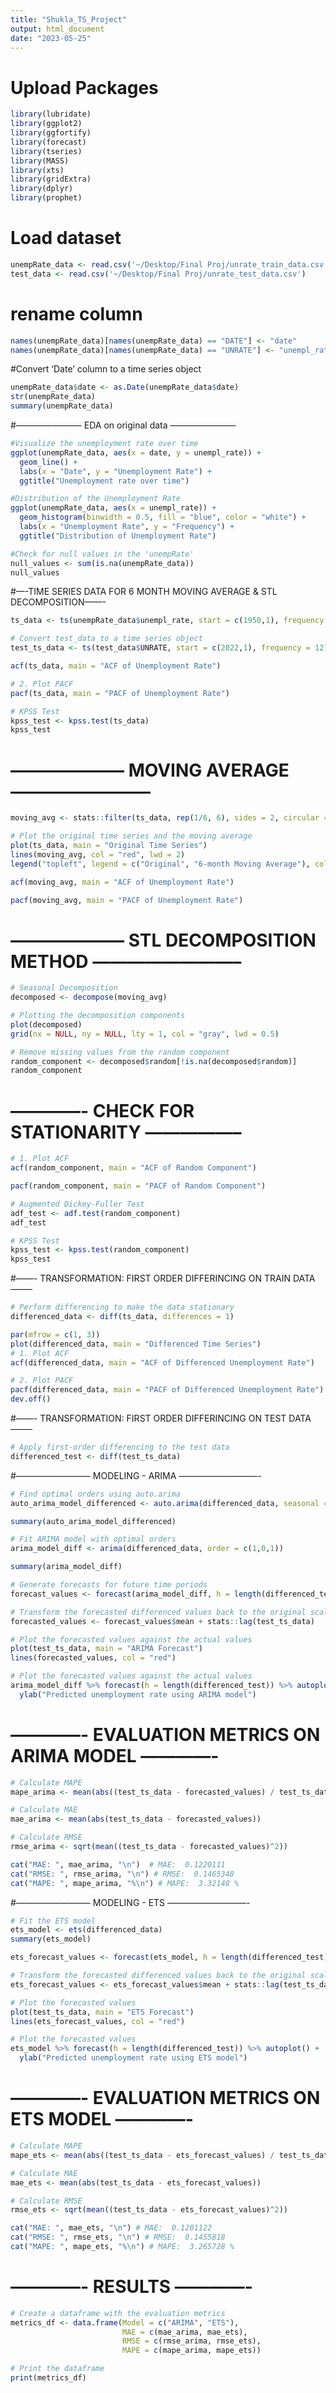```yaml
---
title: "Shukla_TS_Project"
output: html_document
date: "2023-05-25"
---
```


# Upload Packages

```r

library(lubridate)
library(ggplot2)
library(ggfortify)
library(forecast)
library(tseries)
library(MASS)
library(xts)
library(gridExtra)
library(dplyr)
library(prophet)

```

# Load dataset

```r
unempRate_data <- read.csv('~/Desktop/Final Proj/unrate_train_data.csv')
test_data <- read.csv('~/Desktop/Final Proj/unrate_test_data.csv')
```

# rename column
```r
names(unempRate_data)[names(unempRate_data) == "DATE"] <- "date"
names(unempRate_data)[names(unempRate_data) == "UNRATE"] <- "unempl_rate"

```

#Convert 'Date' column to a time series object
```r
unempRate_data$date <- as.Date(unempRate_data$date)
str(unempRate_data)
summary(unempRate_data)
```

#----------------------- EDA on original data -----------------------
```r
#Visualize the unemployment rate over time
ggplot(unempRate_data, aes(x = date, y = unempl_rate)) +
  geom_line() + 
  labs(x = "Date", y = "Unemployment Rate") + 
  ggtitle("Unemployment rate over time")
```

```r
#Distribution of the Unemployment Rate
ggplot(unempRate_data, aes(x = unempl_rate)) + 
  geom_histogram(binwidth = 0.5, fill = "blue", color = "white") + 
  labs(x = "Unemployment Rate", y = "Frequency") +
  ggtitle("Distribution of Unemployment Rate")
```

```r
#Check for null values in the 'unempRate'
null_values <- sum(is.na(unempRate_data))
null_values
```

#----TIME SERIES DATA FOR 6 MONTH MOVING AVERAGE & STL DECOMPOSITION-------

```r
ts_data <- ts(unempRate_data$unempl_rate, start = c(1950,1), frequency = 12)
```

```r
# Convert test_data to a time series object
test_ts_data <- ts(test_data$UNRATE, start = c(2022,1), frequency = 12)

```

```r
acf(ts_data, main = "ACF of Unemployment Rate")
```

```r
# 2. Plot PACF
pacf(ts_data, main = "PACF of Unemployment Rate")
```

```r
# KPSS Test
kpss_test <- kpss.test(ts_data)
kpss_test
```

# -------------------- MOVING AVERAGE ------------------------ 
```r
moving_avg <- stats::filter(ts_data, rep(1/6, 6), sides = 2, circular = TRUE)

```

```r
# Plot the original time series and the moving average
plot(ts_data, main = "Original Time Series")
lines(moving_avg, col = "red", lwd = 2)
legend("topleft", legend = c("Original", "6-month Moving Average"), col = c("black", "red"), lwd = c(1, 2))

```

```r
acf(moving_avg, main = "ACF of Unemployment Rate")
```
```r
pacf(moving_avg, main = "PACF of Unemployment Rate")
```

# -------------------- STL DECOMPOSITION METHOD  --------------------------
```r
# Seasonal Decomposition
decomposed <- decompose(moving_avg)
```
```r
# Plotting the decomposition components
plot(decomposed)
grid(nx = NULL, ny = NULL, lty = 1, col = "gray", lwd = 0.5)
```
```r
# Remove missing values from the random component
random_component <- decomposed$random[!is.na(decomposed$random)]
random_component
```

# ------------- CHECK FOR STATIONARITY  -----------------
```r
# 1. Plot ACF
acf(random_component, main = "ACF of Random Component")
```
```r
pacf(random_component, main = "PACF of Random Component")
```
```r
# Augmented Dickey-Fuller Test
adf_test <- adf.test(random_component)
adf_test
```
```r
# KPSS Test
kpss_test <- kpss.test(random_component)
kpss_test
```

#------- TRANSFORMATION: FIRST ORDER DIFFERINCING ON TRAIN DATA --------

```r
# Perform differencing to make the data stationary
differenced_data <- diff(ts_data, differences = 1)
```
```r
par(mfrow = c(1, 3))
plot(differenced_data, main = "Differenced Time Series")
# 1. Plot ACF
acf(differenced_data, main = "ACF of Differenced Unemployment Rate")

# 2. Plot PACF
pacf(differenced_data, main = "PACF of Differenced Unemployment Rate")
dev.off()
```

#------- TRANSFORMATION: FIRST ORDER DIFFERINCING ON TEST DATA --------
```r
# Apply first-order differencing to the test data
differenced_test <- diff(test_ts_data)
```

#-------------------------- MODELING - ARIMA ----------------------------

```r
# Find optimal orders using auto.arima
auto_arima_model_differenced <- auto.arima(differenced_data, seasonal = FALSE)
```
```r
summary(auto_arima_model_differenced)
```
```r
# Fit ARIMA model with optimal orders
arima_model_diff <- arima(differenced_data, order = c(1,0,1))
```
```r
summary(arima_model_diff)
```
```r
# Generate forecasts for future time periods
forecast_values <- forecast(arima_model_diff, h = length(differenced_test))

```
```r
# Transform the forecasted differenced values back to the original scale
forecasted_values <- forecast_values$mean + stats::lag(test_ts_data)
```
```r
# Plot the forecasted values against the actual values
plot(test_ts_data, main = "ARIMA Forecast")
lines(forecasted_values, col = "red")
```
```r
# Plot the forecasted values against the actual values
arima_model_diff %>% forecast(h = length(differenced_test)) %>% autoplot() +
  ylab("Predicted unemployment rate using ARIMA model")
```

# ------------- EVALUATION METRICS ON ARIMA MODEL -------------
```r
# Calculate MAPE
mape_arima <- mean(abs((test_ts_data - forecasted_values) / test_ts_data)) * 100

# Calculate MAE
mae_arima <- mean(abs(test_ts_data - forecasted_values))

# Calculate RMSE
rmse_arima <- sqrt(mean((test_ts_data - forecasted_values)^2))
```
```r
cat("MAE: ", mae_arima, "\n")  # MAE:  0.1220111
cat("RMSE: ", rmse_arima, "\n") # RMSE:  0.1465348
cat("MAPE: ", mape_arima, "%\n") # MAPE:  3.32148 %
```

#-------------------------- MODELING - ETS ----------------------------

```r
# Fit the ETS model
ets_model <- ets(differenced_data)
summary(ets_model)
```
```r
ets_forecast_values <- forecast(ets_model, h = length(differenced_test))

```
```r
# Transform the forecasted differenced values back to the original scale
ets_forecast_values <- ets_forecast_values$mean + stats::lag(test_ts_data)

```
```r
# Plot the forecasted values
plot(test_ts_data, main = "ETS Forecast")
lines(ets_forecast_values, col = "red")
```
```r
# Plot the forecasted values
ets_model %>% forecast(h = length(differenced_test)) %>% autoplot() +
  ylab("Predicted unemployment rate using ETS model")

```


# ------------- EVALUATION METRICS ON ETS MODEL -------------
```r
# Calculate MAPE
mape_ets <- mean(abs((test_ts_data - ets_forecast_values) / test_ts_data)) * 100

# Calculate MAE
mae_ets <- mean(abs(test_ts_data - ets_forecast_values))

# Calculate RMSE
rmse_ets <- sqrt(mean((test_ts_data - ets_forecast_values)^2))
```
```r
cat("MAE: ", mae_ets, "\n") # MAE:  0.1201122 
cat("RMSE: ", rmse_ets, "\n") # RMSE:  0.1455818
cat("MAPE: ", mape_ets, "%\n") # MAPE:  3.265728 %
```

# ------------- RESULTS -------------
```r
# Create a dataframe with the evaluation metrics
metrics_df <- data.frame(Model = c("ARIMA", "ETS"),
                         MAE = c(mae_arima, mae_ets),
                         RMSE = c(rmse_arima, rmse_ets),
                         MAPE = c(mape_arima, mape_ets))

# Print the dataframe
print(metrics_df)
```
```r

```
```r

```
```r

```
```r

```
```r

```
```r

```
```r

```























































